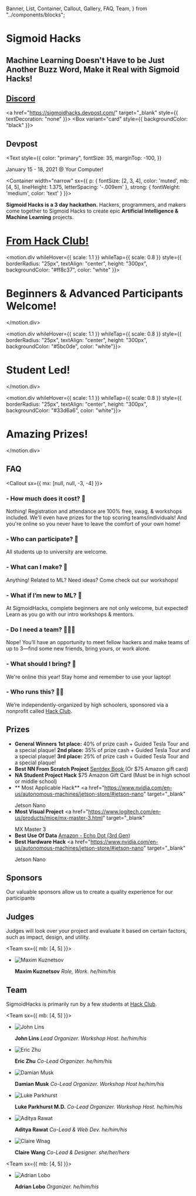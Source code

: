   Banner,
  List,
  Container,
  Callout,
  Gallery,
  FAQ,
  Team,
} from "../components/blocks";


<Banner>

<h1>Sigmoid Hacks</h1>


## Machine Learning Doesn't Have to be Just Another Buzz Word, Make it Real with Sigmoid Hacks!

<Gallery>
<a href="https://discord.gg/fam6efTHP7" target="_blank" style={{ textDecoration: "none" }}>
<Box variant="card" style={{ backgroundColor: "black" }}>

  <h2 style={{ color: "primary" }}>Discord</h2>

</Box>
</a>

<a href="https://sigmoidhacks.devpost.com/" target="_blank" style={{ textDecoration: "none" }}>
<Box variant="card" style={{ backgroundColor: "black" }}>

  <h2 style={{ color: "primary" }}>Devpost</h2>

</Box>
</a>
</Gallery>

<Text
  style={{
    color: "primary",
    fontSize: 35,
    marginTop: -100,
  }}
>
  January 15 - 18, 2021 @ Your Computer!
</Text>

</Banner>

<Container
width="narrow"
sx={{
    p: {
      fontSize: [2, 3, 4],
      color: 'muted',
      mb: [4, 5],
      lineHeight: 1.375,
      letterSpacing: '-.009em'
    },
    strong: {
      fontWeight: 'medium',
      color: 'text'
    }
  }}>

**Sigmoid Hacks is a 3 day hackathon.**
Hackers, programmers, and makers come together to Sigmoid Hacks to create epic **Artificial Intelligence & Machine Learning** projects.

</Container>

<Gallery>
<a
  href="https://hackclub.com/"
  target="_blank"
  style={{ textDecoration: "none", boxShadow: "500" }}
>
  <motion.div
    whileHover={{ scale: 1.1 }}
    whileTap={{ scale: 0.8 }}
    style={{
      borderRadius: "25px",
      textAlign: "center",
      height: "300px",
      backgroundColor: "#ec3750",
      color: "#fff",
      marginTop: "-21px",
    }}
  >
    <h1 style={{ paddingTop: "7.5rem" }}>From Hack Club!</h1>
  </motion.div>
</a>

<motion.div whileHover={{ scale: 1.1 }} whileTap={{ scale: 0.8 }} style={{ borderRadius: "25px", textAlign: "center", height: "300px", backgroundColor: "#ff8c37", color: "white" }}>

# Beginners & Advanced Participants Welcome!

</motion.div>

<motion.div whileHover={{ scale: 1.1 }} whileTap={{ scale: 0.8 }} style={{ borderRadius: "25px", textAlign: "center", height: "300px", backgroundColor: "#5bc0de", color: "white"}}>

# Student Led!

</motion.div>

<motion.div whileHover={{ scale: 1.1 }} whileTap={{ scale: 0.8 }} style={{ borderRadius: "25px", textAlign: "center", height: "300px", backgroundColor: "#33d6a6", color: "white"}}>

# Amazing Prizes!

</motion.div>

</Gallery>

<Container>

## FAQ

<Callout sx={{ mx: [null, null, -3, -4] }}>
<FAQ>

### - How much does it cost? 💸

Nothing! Registration and attendance are 100% free, swag, & workshops included. We'll even have prizes for the top scoring teams/individuals! And you're online so you never have to leave the comfort of your own home!

### - Who can participate? 🔭

All students up to university are welcome.

### - What can I make? 🤖

Anything! Related to ML? Need ideas? Come check out our workshops!

### - What if I’m new to ML? 👾

At SigmoidHacks, complete beginners are not only welcome, but expected! Learn as you go with our intro workshops & mentors.

### - Do I need a team? 👨‍👧‍👧

Nope! You’ll have an opportunity to meet fellow hackers and make teams of up to 3—find some new friends, bring yours, or work alone.

### - What should I bring? 🧳

We're online this year! Stay home and remember to use your laptop!

### - Who runs this? 👨‍🏫

We’re independently-organized by high schoolers, sponsored via a nonprofit called <a href="https://hackclub.com/" target="_blank">Hack Club</a>.

</FAQ>
</Callout>

## Prizes

<FAQ>

- **General Winners**
  **1st place:** 40% of prize cash + Guided Tesla Tour and a special plaque!
  **2nd place:** 35% of prize cash + Guided Tesla Tour and a special plaque!
  **3rd place:** 25% of prize cash + Guided Tesla Tour and a special plaque!
- **Best NN From Scratch Project**
  <a href="https://nnfs.io/" target="_blank">
    Sentdex Book
  </a> (Or $75 Amazon gift card)
- **NA Student Project Hack**
  $75 Amazon Gift Card (Must be in high school or middle school)
- ** Most Applicable Hack**
  <a
    href="https://www.nvidia.com/en-us/autonomous-machines/jetson-store/#jetson-nano"
    target="_blank"
  >
    Jetson Nano
  </a>
- **Most Visual Project**
  <a
    href="https://www.logitech.com/en-us/products/mice/mx-master-3.html"
    target="_blank"
  >
    MX Master 3
  </a>
- **Best Use Of Data**
  <a href="https://www.amazon.com/Echo-Dot/dp/B07FZ8S74R" target="_blank">
    Amazon - Echo Dot (3rd Gen)
  </a>
- **Best Hardware Hack**
  <a
    href="https://www.nvidia.com/en-us/autonomous-machines/jetson-store/#jetson-nano"
    target="_blank"
  >
    Jetson Nano
  </a>

</FAQ>

## Sponsors

Our valuable sponsors allow us to create a quality experience for our participants

<Sponsors />

## Judges

Judges will look over your project and evaluate it based on certain factors, such as impact, design, and utility.

<Team sx={{ mb: [4, 5] }}>

- ![Maxim Kuznetsov](../static/profiles/judges/maximkuznetsov.jpeg)

  **Maxim Kuznetsov** _Role, Work. he/him/his_

</Team>

## Team

SigmoidHacks is primarily run by a few students at <a href="https://hackclub.com/" target="_blank">Hack Club</a>.

<Team sx={{ mb: [4, 5] }}>

- ![John Lins](../static/profiles/team/john.jpeg)

  **John Lins** _Lead Organizer. Workshop Host. he/him/his_

- ![Eric Zhu](../static/profiles/team/eric.png)

  **Eric Zhu** _Co-Lead Organizer. he/him/his_

- ![Damian Musk](../static/profiles/team/damian.jpg)

  **Damian Musk** _Co-Lead Organizer. Workshop Host he/him/his_

</Team>
<Team sx={{ mb: [4, 5] }}>

- ![Luke Parkhurst](../static/profiles/team/lukeparkhurst.png)

  **Luke Parkhurst M.D.** _Co-Lead Organizer. Workshop Host. he/him/his_

- ![Aditya Rawat](../static/profiles/team/aditya.jpeg)

  **Aditya Rawat** _Co-Lead & Web Dev. he/him/his_

- ![Claire Wnag](../static/profiles/team/claire.jpg)

  **Claire Wang** _Co-Lead & Designer. she/her/hers_

</Team>

<Team sx={{ mb: [4, 5] }}>

- ![Adrian Lobo](../static/profiles/team/adrianlobo.png)

  **Adrian Lobo** _Organizer. he/him/his_

</Team>

</Container>
